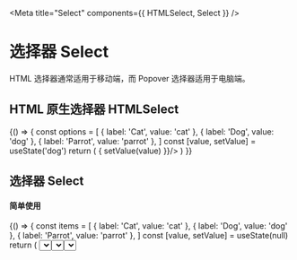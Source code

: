 
<Meta title="Select" components={{ HTMLSelect, Select }} />

# 选择器 Select

HTML 选择器通常适用于移动端，而 Popover 选择器适用于电脑端。


## HTML 原生选择器 HTMLSelect


<Preview>
  <Story name="HTMLSelect">
    {() => {
      const options = [
        { label: 'Cat', value: 'cat' },
        { label: 'Dog', value: 'dog' },
        { label: 'Parrot', value: 'parrot' },
      ]
      const [value, setValue] = useState('dog')
      return (
        <HTMLSelect options={options} value={value} onChange={(value) => { setValue(value) }}/>
      )
    }}
  </Story>
</Preview>

## 选择器 Select

#### 简单使用

<Preview>
  <Story name="Select">
    {() => {
      const items = [
        { label: 'Cat', value: 'cat' },
        { label: 'Dog', value: 'dog' },
        { label: 'Parrot', value: 'parrot' },
      ]
      const [value, setValue] = useState(null)
      return (
        <Select
          items={items}
          onItemRender={(item) => item.name}
          onItemLabel={(item) => item.name}
          placeholder={'Select animal'}
          value={value}
          onChange={(value) => { console.log(value); setValue(value) }}
        />
      )
    }}
  </Story>
</Preview>

#### 可选项分组

对下拉菜单里的可选项分组

<Preview>
  <Story name="Select with item sections">
    {() => {
      const sections = [{
        label: 'Animal',
        items: [
          { label: 'Cat', value: 'cat' },
          { label: 'Dog', value: 'dog' },
          { label: 'Parrot', value: 'parrot' },
        ],
      }, {
        label: 'Fruit',
        items: [
          { label: 'Apple', value: 'apple' },
          { label: 'Banana', value: 'banana' },
          { label: 'Lemon', value: 'lemon' },
        ]
      }]
      const [value, setValue] = useState(null)
      return (
        <Select
          sections={sections}
          placeholder={'Select animal'}
          value={value}
          onChange={(value) => { console.log(value); setValue(value) }}
        />
      )
    }}
  </Story>
</Preview>

#### 自定义模板

可以自定义选项内容

<Preview>
  <Story name="Select with filter">
    {() => {
      const data = [
        { name: 'Cat', id: 'cat' },
        { name: 'Dog', id: 'dog' },
        { name: 'Parrot', id: 'parrot' },
      ]
      const items = data.map((i) => {
        return {
          label: i.name,
          value: i.id,
          content: (
            <div className="u-flex u-flex-row u-justify-between">
              <div>{i.name}</div>
              <div className="u-font-bold">{i.id.toUpperCase()}</div>
            </div>
          )
        }
      })
      const [value, setValue] = useState(null)
      return (
        <Select
          items={items}
          placeholder={'Select animal'}
          value={value}
          onChange={(value) => { console.log(value); setValue(value) }}
        />
      )
    }}
  </Story>
</Preview>


### Props

<Props components={{ HTMLSelect, Select }} />
